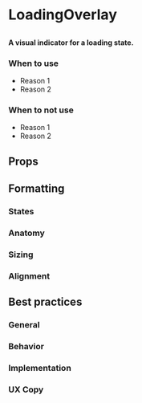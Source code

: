
# LoadingOverlay

##

<h4>
  A visual indicator for a loading state.
</h4>

<Canvas>
  <Story id="design-system-loadingoverlay--default" />
</Canvas>

### When to use 
- Reason 1
- Reason 2

### When to not use
- Reason 1
- Reason 2

## Props

<ArgsTable of={LoadingOverlay} />

## Formatting

### States

### Anatomy 

### Sizing

### Alignment


## Best practices

### General

### Behavior

### Implementation

### UX Copy

